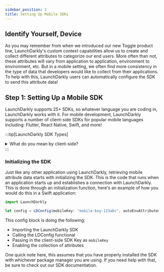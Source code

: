 ```yaml
---
sidebar_position: 2
title: Setting Up Mobile SDKs
---
```


## Identify Yourself, Device 

As you may remember from when we introduced our new Toggle product line, LaunchDarkly's custom context capabilities allow us to create and collect different attributes to categorize our end users. More often than not, these attributes will vary from application to application, environment to environment, etc. But in a mobile setting, we often find more consistency in the type of data that developers would like to collect from their applications. To help with this, LaunchDarkly users can automatically configure the SDK to send this attribute data! 

## Step 1: Setting Up a Mobile SDK
LaunchDarkly supports 25+ SDKs, so whatever language you are coding in, LaunchDarkly works with it. For mobile development, LaunchDarkly supports a number of client-side SDKs for popular mobile languages including: Flutter, React Native, Swift, and more! 

:::tip[LaunchDarkly SDK Types]
<details>
<summary>What do you mean by client-side?</summary>
<p>
LaunchDarkly supports both client-side, server-side, and edge SDKs, i.e. frontend and backend services. Here's a quick overview of the differences: 
</p>
<ul>
<li><strong>Client-side</strong>: Designed for single-user desktop, mobile, and embedded applications. Usually less secure.</li>
<li> <strong>Server-side</strong>: Multi-user systems, usually trusted environment, ex: a corporate network or web server.</li>
<li><strong>Edge</strong>: Layers in content delivery networks (CDNs), think like Akamai, Cloudflare, or Vercel. These SDKs typically are used with a matching CDN integration.</li>
</ul>
</details> 
:::

### Initializing the SDK
Just like any other application using LaunchDarkly, retrieving mobile attribute data starts with initializing the SDK. This is the code that runs when an application starts up and establishes a connection with LaunchDarkly. This is done through an initialization function, here's an example of how you would do this in a Swift application: 

```jsx title='/lib/main.dart'
import LaunchDarkly

let config = LDConfig(mobileKey: "mobile-key-123abc", autoEnvAttributes: .enabled)
```

This config block is doing the following:
* Importing the LaunchDarkly SDK
* Calling the LDConfig functional
* Passing in the client-side SDK Key as `mobileKey`
* Enabling the collection of attributes

One quick note here, this assumes that you have properly installed the SDK with whichever package manager you are using. If you need help with that, be sure to check out our SDK documentation. 

